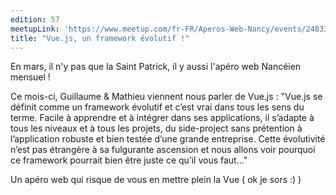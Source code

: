 ```yaml
---
edition: 57
meetupLink: 'https://www.meetup.com/fr-FR/Aperos-Web-Nancy/events/248339827/'
title: "Vue.js, un framework évolutif !"
---
```


En mars, il n'y pas que la Saint Patrick, il y aussi l'apéro web Nancéien mensuel !

Ce mois-ci, Guillaume & Mathieu viennent nous parler de Vue.js :
"Vue.js se définit comme un framework évolutif et c’est vrai dans tous les sens du terme. Facile à apprendre et à intégrer dans ses applications, il s’adapte à tous les niveaux et à tous les projets, du side-project sans prétention à l’application robuste et bien testée d’une grande entreprise. Cette évolutivité n’est pas étrangère à sa fulgurante ascension et nous allons voir pourquoi ce framework pourrait bien être juste ce qu’il vous faut..."

Un apéro web qui risque de vous en mettre plein la Vue ( ok je sors :) )